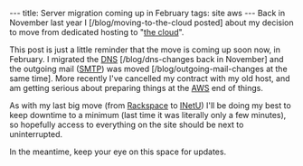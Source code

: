 ---
title: Server migration coming up in February
tags: site aws
---
Back in November last year I [/blog/moving-to-the-cloud posted] about my decision to move from dedicated hosting to "[[the cloud]]".

This post is just a little reminder that the move is coming up soon now, in February. I migrated the [[DNS]] [/blog/dns-changes back in November] and the outgoing mail ([[SMTP]]) was moved [/blog/outgoing-mail-changes at the same time]. More recently I've cancelled my contract with my old host, and am getting serious about preparing things at the [[AWS]] end of things.

As with my last big move (from [[Rackspace]] to [[INetU]]) I'll be doing my best to keep downtime to a minimum (last time it was literally only a few minutes), so hopefully access to everything on the site should be next to uninterrupted.

In the meantime, keep your eye on this space for updates.
